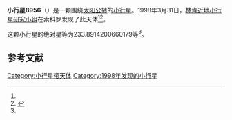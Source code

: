 {{Infobox planet
| bgcolour = #FFFFC0
| name = 8956
| symbol = 
| image = 
| caption = 
| discovery = yes
| discovery_ref = 
| discoverer = [[林肯近地小行星研究小组|林肯近地小行星研究小组]]
| discovery_site = [[索科罗|索科罗]] 
| discovered = 1998年3月31日
| designations = yes
| mp_name = 
| named_after = 
| alt_names = 1998 FN119/ 1974 VR / 1985 SF3 / 1989 YD8 / 1996 TF55
| mp_category = [[主带小行星|主带小行星]]
| orbit_ref = <ref name="a">[http://ssd.jpl.nasa.gov/sbdb.cgi?sstr=8956 8956] {{Wayback|url=http://ssd.jpl.nasa.gov/sbdb.cgi?sstr=8956 |date=20210717064422 }}，小行星數據庫瀏覽器（JPL Small-Body Database Browser）－[[美国国家航空航天局|美国国家航空航天局]]喷气推进实验室</ref>
| epoch = 2456400.5 (2013年4月18日更新)
| aphelion = {{convert|2.98166505419458|AU|km|3|abbr=on|lk=out}}
| perihelion = {{convert|1.819769649075687|AU|km|3|abbr=on}}
| semimajor = {{convert|2.400717351635134|AU|km|3|abbr=on}}
| eccentricity = 0.241989213
| period = 1358.657448 [[日|日]]<br />3.72[[儒略年|儒略年]]
| avg_speed = 
| inclination = 6.271433760914766
| asc_node = 231.0328866378075
| mean_anomaly = 
| arg_peri = 233.8914200660179
| satellites = 
| physical_characteristics = yes
| dimensions = 
| mass = 
| density = 
| surface_grav = 
| escape_velocity = 
| sidereal_day = 
| axial_tilt = 
| pole_ecliptic_lat = 
| pole_ecliptic_lon = 
| albedo = 
| temperatures= 
| temp_name1 = 
| mean_temp_1 = 
| max_temp_1 = 
| temp_name2 = 
| max_temp_2 = 
| spectral_type = 
| abs_magnitude = 233.8914200660179
}}

'''小行星8956'''（{{lang-en|8956}}）是一颗围绕[[太阳|太阳]][[公转|公转]]的[[小行星|小行星]]。1998年3月31日，[[林肯近地小行星研究小组|林肯近地小行星研究小组]]在索科罗发现了此天体<ref name="a" /><ref>{{cite news|title=小行星列表|url=http://cfa-www.harvard.edu/iau/lists/NumberedMPs.txt|accessdate=2013-07-08|newspaper=哈佛大学|archive-date=2008-05-17|archive-url=https://web.archive.org/web/20080517010638/http://cfa-www.harvard.edu/iau/lists/NumberedMPs.txt|dead-url=no}}</ref>。

这颗小行星的[[绝对星等|绝对星等]]为233.8914200660179等<ref name="a" />。

==参考文献==
{{reflist}}
{{Minor Planet Number|[[小行星8955|小行星8955]]|[[小行星8957|小行星8957]]}}

{{小天体}}

[[Category:小行星带天体|Category:小行星带天体]]
[[Category:1998年发现的小行星|Category:1998年发现的小行星]]

{{asteroid-stub}}